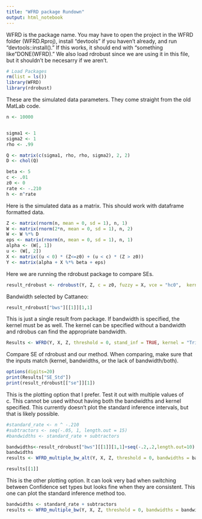 ```yaml
---
title: "WFRD package Rundown"
output: html_notebook
---
```

WFRD is the package name. You may have to open the project in the WFRD folder (WFRD.Rproj), install "devtools" if you haven't already, and run "devtools::install()." If this works, it should end with "something like "DONE(WFRD)." We also load rdrobust since we are using it in this file, but it shouldn't be necesarry if we aren't.
```r
# Load Packages
rm(list = ls())
library(WFRD)
library(rdrobust)
```

These are the simulated data parameters. They come straight from the old MatLab code. 
```r
n <- 10000


sigma1 <- 1
sigma2 <- 1
rho <- .99

Q <- matrix(c(sigma1, rho, rho, sigma2), 2, 2)
D <- chol(Q)

beta <- 5
c <- .01
z0 <- 0
rate <- -.210
h <- n^rate
```

Here is the simulated data as a matrix. This should work with dataframe formatted data. 
```r

Z <- matrix(rnorm(n, mean = 0, sd = 1), n, 1)
W <- matrix(rnorm(2*n, mean = 0, sd = 1), n, 2)
W <- W %*% D
eps <- matrix(rnorm(n, mean = 0, sd = 1), n, 1)
alpha <- (W[, 1])
u <- (W[, 2])
X <- matrix((u < 0) * (Z<=z0) + (u < c) * (Z > z0))
Y <- matrix(alpha + X %*% beta + eps)
```


Here we are running the rdrobust package to compare SEs.
```r
result_rdrobust <- rdrobust(Y, Z, c = z0, fuzzy = X, vce = "hc0",  kernel = "tri")
```

Bandwidth selected by Cattaneo:
```r
result_rdrobust["bws"][[1]][1,1]
```


This is just a single result from package. If bandwidth is specified, the kernel must be as well. The kernel can be specified without a bandwidth and rdrobus can find the appropriate bandwidth.
```r
Results <- WFRD(Y, X, Z, threshold = 0, stand_inf = TRUE, kernel = "Triangular")
```

Compare SE of rdrobust and our method. When comparing, make sure that the inputs match (kernel, bandwidths, or the lack of bandwidth/both).
```r
options(digits=20)
print(Results["SE_Std"])
print(result_rdrobust[["se"]][1])

```

This is the plotting option that I prefer. Test it out with multiple values of c. This cannot be used without having both the bandwidths and kernel specified. This currently doesn't plot the standard inference intervals, but that is likely possible. 

```r
#standard_rate <- n ^ -.210
#subtractors <- seq(-.05, 1, length.out = 15)
#bandwidths <- standard_rate + subtractors

bandwidths<-result_rdrobust["bws"][[1]][1,1]+seq(-.2,.2,length.out=10)
bandwidths
results <- WFRD_multiple_bw_alt(Y, X, Z, threshold = 0, bandwidths = bandwidths,  kernel = "Triangular")
```


```r
results[[1]]
```




This is the other plotting option. It can look very bad when switching between Confidence set types but looks fine when they are consistent. This one can plot the standard inference method too. 
```r
bandwidths <- standard_rate + subtractors
results <- WFRD_multiple_bw(Y, X, Z, threshold = 0, bandwidths = bandwidths,  kernel = "Triangular",plot_stand = FALSE)
```



